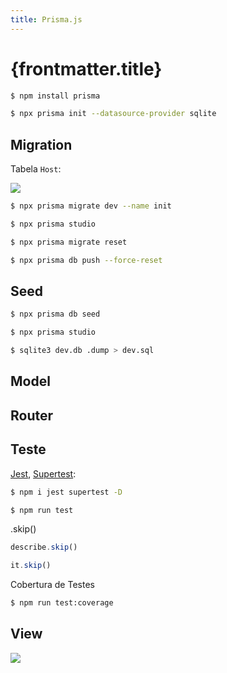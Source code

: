 ```yaml
---
title: Prisma.js
---
```



# {frontmatter.title}

```bash
$ npm install prisma

$ npx prisma init --datasource-provider sqlite
```

<CodeTree src="/codes/expressjs/monitor-app-prismajs-simple" />

## Migration

<CodePreview src="/codes/expressjs/monitor-app-prismajs-simple/back/prisma/schema.prisma" />

Tabela `Host`:

![](/dw/imgs/expressjs/prismajs-simple/monitor-db-hosts.png)

<CodePreview src="/codes/expressjs/monitor-app-prismajs-simple/back/.env.example" />

```bash
$ npx prisma migrate dev --name init

$ npx prisma studio

$ npx prisma migrate reset

$ npx prisma db push --force-reset
```

## Seed

<CodePreview src="/codes/expressjs/monitor-app-prismajs-simple/back/prisma/seed.js" />

<CodePreview src="/codes/expressjs/monitor-app-prismajs-simple/back/prisma/seeders.json" />

<CodePreview src="/codes/expressjs/monitor-app-prismajs-simple/back/package.json" />

```bash
$ npx prisma db seed

$ npx prisma studio
```

```bash
$ sqlite3 dev.db .dump > dev.sql
```

## Model

<CodePreview src="/codes/expressjs/monitor-app-prismajs-simple/back/src/database/database.js" />

<CodePreview src="/codes/expressjs/monitor-app-prismajs-simple/back/src/models/Hosts.js" />

## Router

<CodePreview src="/codes/expressjs/monitor-app-prismajs-simple/back/src/routes.js" />

<CodePreview src="/codes/expressjs/monitor-app-prismajs-simple/back/requests.http" />

## Teste

[Jest](https://jestjs.io/), [Supertest](https://github.com/ladjs/supertest):

```bash
$ npm i jest supertest -D

$ npm run test
```

<CodePreview src="/codes/expressjs/monitor-app-prismajs-simple/back/src/routes.test.js" />

.skip()

```js
describe.skip()

it.skip()
```

Cobertura de Testes

<CodePreview src="/codes/expressjs/monitor-app-prismajs-simple/back/package.json" />

```bash
$ npm run test:coverage
```

## View

![](/dw/imgs/expressjs/prismajs-simple/monitor-app.png)
